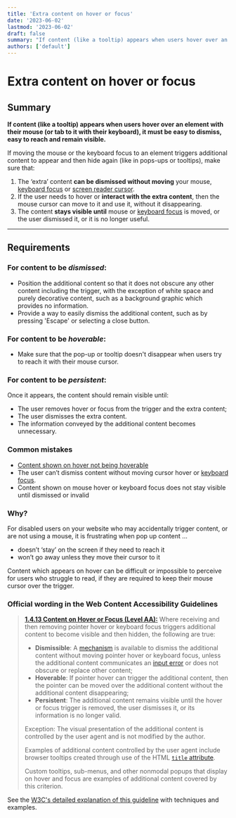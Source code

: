 ```yaml
---
title: 'Extra content on hover or focus'
date: '2023-06-02'
lastmod: '2023-06-02'
draft: false
summary: "If content (like a tooltip) appears when users hover over an element with their mouse (or tab to it with their keyboard), it must be easy to dismiss, easy to reach and remain visible."
authors: ['default']
---
```


# Extra content on hover or focus

## Summary

**If content (like a tooltip) appears when users hover over an element with their mouse (or tab to it with their keyboard), it must be easy to dismiss, easy to reach and remain visible.**

If moving the mouse or the keyboard focus to an element triggers additional content to appear and then hide again (like in pops-ups or tooltips), make sure that:

1. The ‘extra’ content **can be dismissed without moving** your mouse, [keyboard focus](/playbook/definitions#keyboard-focus) or [screen reader cursor](https://www.youtube.com/watch?v=Jao3s_CwdRU&list=PLNYkxOF6rcICWx0C9LVWWVqvHlYJyqw7g&index=10&t=2m04s).
2. If the user needs to hover or **interact with the extra content**, then the mouse cursor can move to it and use it, without it disappearing.
3. The content **stays visible until** mouse or [keyboard focus](/playbook/definitions#keyboard-focus) is moved, or the user dismissed it, or it is no longer useful.

---

## Requirements

### For content to be *dismissed*:

* Position the additional content so that it does not obscure any other content including the trigger, with the exception of white space and purely decorative content, such as a background graphic which provides no information.
* Provide a way to easily dismiss the additional content, such as by pressing 'Escape' or selecting a close button.

### For content to be *hoverable*:

* Make sure that the pop-up or tooltip doesn't disappear when users try to reach it with their mouse cursor.

### For content to be *persistent*:

Once it appears, the content should remain visible until:

* The user removes hover or focus from the trigger and the extra content;
* The user dismisses the extra content.
* The information conveyed by the additional content becomes unnecessary.

### Common mistakes

* [Content shown on hover not being hoverable](https://www.w3.org/WAI/WCAG21/Techniques/failures/F95)
* The user can’t dismiss content without moving cursor hover or [keyboard focus](/playbook/definitions#keyboard-focus).
* Content shown on mouse hover or keyboard focus does not stay visible until dismissed or invalid

### Why?

For disabled users on your website who may accidentally trigger content, or are not using a mouse, it is frustrating when pop up content ...
* doesn’t ‘stay’ on the screen if they need to reach it
* won’t go away unless they move their cursor to it

Content which appears on hover can be difficult or impossible to perceive for users who struggle to read, if they are required to keep their mouse cursor over the trigger.

### Official wording in the Web Content Accessibility Guidelines

> [**1.4.13 Content on Hover or Focus (Level AA):**](https://www.w3.org/WAI/WCAG21/Understanding/content-on-hover-or-focus.html) Where receiving and then removing pointer hover or keyboard focus triggers additional content to become visible and then hidden, the following are true:
>
> * **Dismissible**: A [mechanism](https://www.w3.org/WAI/WCAG21/Understanding/content-on-hover-or-focus.html#dfn-mechanism) is available to dismiss the additional content without moving pointer hover or keyboard focus, unless the additional content communicates an [input error](https://www.w3.org/WAI/WCAG21/Understanding/content-on-hover-or-focus.html#dfn-input-error) or does not obscure or replace other content;
> * **Hoverable**: If pointer hover can trigger the additional content, then the pointer can be moved over the additional content without the additional content disappearing;
> * **Persistent**: The additional content remains visible until the hover or focus trigger is removed, the user dismisses it, or its information is no longer valid.
>
> Exception: The visual presentation of the additional content is controlled by the user agent and is not modified by the author.
>
> Examples of additional content controlled by the user agent include browser tooltips created through use of the HTML [`title` attribute](https://www.w3.org/TR/html/dom.html#the-title-attribute).
>
> Custom tooltips, sub-menus, and other nonmodal popups that display on hover and focus are examples of additional content covered by this criterion.

See the [W3C's detailed explanation of this guideline](https://www.w3.org/WAI/WCAG21/Understanding/content-on-hover-or-focus.html) with techniques and examples.
